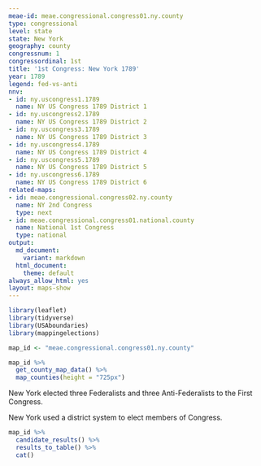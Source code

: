 ```yaml
---
meae-id: meae.congressional.congress01.ny.county
type: congressional
level: state
state: New York
geography: county
congressnum: 1
congressordinal: 1st
title: '1st Congress: New York 1789'
year: 1789
legend: fed-vs-anti
nnv:
- id: ny.uscongress1.1789
  name: NY US Congress 1789 District 1
- id: ny.uscongress2.1789
  name: NY US Congress 1789 District 2
- id: ny.uscongress3.1789
  name: NY US Congress 1789 District 3
- id: ny.uscongress4.1789
  name: NY US Congress 1789 District 4
- id: ny.uscongress5.1789
  name: NY US Congress 1789 District 5
- id: ny.uscongress6.1789
  name: NY US Congress 1789 District 6
related-maps:
- id: meae.congressional.congress02.ny.county
  name: NY 2nd Congress
  type: next
- id: meae.congressional.congress01.national.county
  name: National 1st Congress
  type: national
output:
  md_document:
    variant: markdown
  html_document:
    theme: default
always_allow_html: yes
layout: maps-show
---
```


```r
library(leaflet)
library(tidyverse)
library(USAboundaries)
library(mappingelections)

map_id <- "meae.congressional.congress01.ny.county"
```

<div class="map">

```r
map_id %>% 
  get_county_map_data() %>% 
  map_counties(height = "725px")
```

</div>

New York elected three Federalists and three Anti-Federalists to the First Congress.

New York used a district system to elect members of Congress.

<div class="results-table">

```r
map_id %>% 
  candidate_results() %>% 
  results_to_table() %>% 
  cat()
```

</div>

